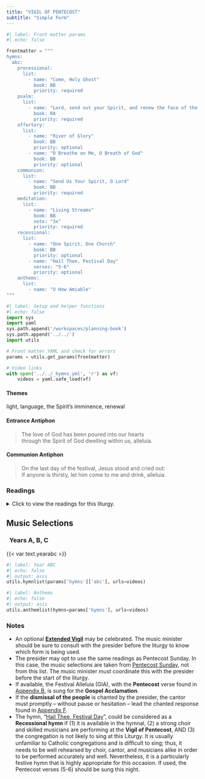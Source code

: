 ```yaml
---
title: "VIGIL OF PENTECOST"
subtitle: "Simple Form"
---
```


```python
#| label: Front matter params
#| echo: false

frontmatter = """
hymns:
  abc:
    processional:
      list:
        - name: "Come, Holy Ghost"
          book: BB
          priority: required
    psalm:
      list:
        - name: "Lord, send out your Spirit, and renew the face of the earth."
          book: RA
          priority: required
    offertory:
      list:
        - name: "River of Glory"
          book: BB
          priority: optional
        - name: "O Breathe on Me, O Breath of God"
          book: BB
          priority: optional
    communion:
      list:
        - name: "Send Us Your Spirit, O Lord"
          book: BB
          priority: required
    meditation:
      list:
        - name: "Living Streams"
          book: BB
          note: "3x"
          priority: required
    recessional:
      list:
        - name: "One Spirit, One Church"
          book: BB
          priority: optional
        - name: "Hail Thee, Festival Day"
          verses: "5-6"
          priority: optional
    anthems:
      list:
        - name: "O How Amiable"
"""
```

```python
#| label: Setup and helper functions
#| echo: false
import sys
import yaml
sys.path.append('/workspaces/planning-book')
sys.path.append('../../')
import utils

# Front matter YAML and check for errors
params = utils.get_params(frontmatter)

# Video links
with open('../../_hymns.yml', 'r') as vf:
    videos = yaml.safe_load(vf)
```

:::  {.red}
#### **Themes**
:::

light, language, the Spirit's imminence, renewal

:::  {.red}
#### **Entrance Antiphon**
:::

> The love of God has been poured into our hearts  
> through the Spirit of God dwelling within us, alleluia.

:::  {.red}
#### **Communion Antiphon**
:::

> On the last day of the festival, Jesus stood and cried out:  
> If anyone is thirsty, let him come to me and drink, alleluia.

:::: {.content-visible when-format="html"}
::: {.red}
### Readings
:::

<details>
  <summary>Click to view the readings for this liturgy.</summary>

::: {.titlered}
### &nbsp; Years A, B, C
:::

::: {.red}
#### First Reading [Genesis 11:1-9]{style="float:right" .small}
:::

The whole world spoke the same language, using the same words.  
While the people were migrating in the east,  
they came upon a valley in the land of Shinar and settled there.  
They said to one another,  
"Come, let us mold bricks and harden them with fire."  
They used bricks for stone, and bitumen for mortar.  
Then they said, "Come, let us build ourselves a city  
and a tower with its top in the sky,  
and so make a name for ourselves;  
otherwise we shall be scattered all over the earth."  

The LORD came down to see the city and the tower  
that the people had built.  
Then the LORD said: "If now, while they are one people,  
all speaking the same language,  
they have started to do this,  
nothing will later stop them from doing whatever they presume to do.  
Let us then go down there and confuse their language,  
so that one will not understand what another says."  
Thus the LORD scattered them from there all over the earth,  
and they stopped building the city.  
That is why it was called Babel,  
because there the LORD confused the speech of all the world.  
It was from that place that he scattered them all over the earth.  

[Or:]{.red} [Exodus 19:3-8a, 16-20b]{style="float:right" .small .red}  

Moses went up the mountain to God.  
Then the LORD called to him and said,  
"Thus shall you say to the house of Jacob;  
tell the Israelites:  
You have seen for yourselves how I treated the Egyptians  
and how I bore you up on eagle wings  
and brought you here to myself.  
Therefore, if you hearken to my voice and keep my covenant,  
you shall be my special possession,  
dearer to me than all other people,  
though all the earth is mine.  
You shall be to me a kingdom of priests, a holy nation.  
That is what you must tell the Israelites."  
So Moses went and summoned the elders of the people.  
When he set before them  
all that the LORD had ordered him to tell them,  
the people all answered together,  
"Everything the LORD has said, we will do."  

On the morning of the third day  
there were peals of thunder and lightning,  
and a heavy cloud over the mountain,  
and a very loud trumpet blast,  
so that all the people in the camp trembled.  
But Moses led the people out of the camp to meet God,  
and they stationed themselves at the foot of the mountain.  
Mount Sinai was all wrapped in smoke,  
for the LORD came down upon it in fire.  
The smoke rose from it as though from a furnace,  
and the whole mountain trembled violently.  
The trumpet blast grew louder and louder, while Moses was speaking,  
and God answering him with thunder.  

When the LORD came down to the top of Mount Sinai,  
he summoned Moses to the top of the mountain.  

[Or:]{.red} [Ezekiel 37:1-14]{style="float:right" .small .red}  

The hand of the LORD came upon me,  
and he led me out in the spirit of the LORD  
and set me in the center of the plain,  
which was now filled with bones.  
He made me walk among the bones in every direction  
so that I saw how many they were on the surface of the plain.  
How dry they were!  
He asked me:  
Son of man, can these bones come to life?  
I answered, "Lord GOD, you alone know that."  
Then he said to me:  
Prophesy over these bones, and say to them:  
Dry bones, hear the word of the LORD!  
Thus says the Lord GOD to these bones:  
See! I will bring spirit into you, that you may come to life.  
I will put sinews upon you, make flesh grow over you,  
cover you with skin, and put spirit in you  
so that you may come to life and know that I am the LORD.  
I, Ezekiel, prophesied as I had been told,  
and even as I was prophesying I heard a noise;  
it was a rattling as the bones came together, bone joining bone.  
I saw the sinews and the flesh come upon them,  
and the skin cover them, but there was no spirit in them.  
Then the LORD said to me:  
Prophesy to the spirit, prophesy, son of man,  
and say to the spirit: Thus says the Lord GOD:  
From the four winds come, O spirit,  
and breathe into these slain that they may come to life.  
I prophesied as he told me, and the spirit came into them;  
they came alive and stood upright, a vast army.  
Then he said to me:  
Son of man, these bones are the whole house of Israel.  
They have been saying,  
"Our bones are dried up,  
our hope is lost, and we are cut off."  
Therefore, prophesy and say to them: Thus says the Lord GOD:  
O my people, I will open your graves  
and have you rise from them,  
and bring you back to the land of Israel.  
Then you shall know that I am the LORD,  
when I open your graves and have you rise from them,  
O my people!  
I will put my spirit in you that you may live,  
and I will settle you upon your land;  
thus you shall know that I am the LORD.  
I have promised, and I will do it, says the LORD.  

[Or:]{.red} [Joel 3:1-5]{style="float:right" .small .red}

Thus says the LORD:  
I will pour out my spirit upon all flesh.  
Your sons and daughters shall prophesy,  
your old men shall dream dreams,  
your young men shall see visions;  
even upon the servants and the handmaids,  
in those days, I will pour out my spirit.  
And I will work wonders in the heavens and on the earth,  
blood, fire, and columns of smoke;  
the sun will be turned to darkness,  
and the moon to blood,  
at the coming of the day of the LORD,  
the great and terrible day.  
Then everyone shall be rescued  
who calls on the name of the LORD;  
for on Mount Zion there shall be a remnant,  
as the LORD has said,  
and in Jerusalem survivors  
whom the LORD shall call.  

***

::: {.red}
#### Responsorial Psalm [Psalm 104:1-2, 24, 35, 27-28, 29-30]{style="float:right" .small}
:::

**[℟.]{.red}** **Lord, send out your Spirit, and renew the face of the earth.**  
[Or:]{.red}  
**[℟.]{.red}** **Alleluia.**  

Bless the LORD, O my soul!  
O LORD, my God, you are great indeed!  
You are clothed with majesty and glory,  
robed in light as with a cloak. **[℟.]{.red}**  

How manifold are your works, O LORD!  
In wisdom you have wrought them all—  
the earth is full of your creatures;  
bless the LORD, O my soul! Alleluia. **[℟.]{.red}**  

Creatures all look to you  
to give them food in due time.  
When you give it to them, they gather it;  
when you open your hand, they are filled with good things. **[℟.]{.red}**  

If you take away their breath, they perish  
and return to their dust.  
When you send forth your spirit, they are created,  
and you renew the face of the earth. **[℟.]{.red}**  

***

::: {.red}
#### Second Reading [Romans 8:22-27]{style="float:right" .small}
:::

Brothers and sisters:  
We know that all creation is groaning in labor pains even until now;  
and not only that, but we ourselves,  
who have the firstfruits of the Spirit,  
we also groan within ourselves  
as we wait for adoption, the redemption of our bodies.  
For in hope we were saved.  
Now hope that sees is not hope.  
For who hopes for what one sees?  
But if we hope for what we do not see, we wait with endurance.  

In the same way, the Spirit too comes to the aid of our weakness;  
for we do not know how to pray as we ought,  
but the Spirit himself intercedes with inexpressible groanings.  
And the one who searches hearts  
knows what is the intention of the Spirit,  
because he intercedes for the holy ones  
according to God's will.  

***

::: {.red}
#### Gospel Acclamation
:::

**[℟.]{.red}** **Alleluia, alleluia.**  
Come, Holy Spirit, fill the hearts of your faithful  
and kindle in them the fire of your love. **[℟.]{.red}**

***

::: {.red}
#### Gospel [John 7:37-39]{style="float:right" .small}
:::

Jesus stood up and exclaimed,  
"Let anyone who thirsts come to me and drink.  
As Scripture says:  
*Rivers of living water will flow from within him who believes in me.*"  

He said this in reference to the Spirit  
that those who came to believe in him were to receive.  
There was, of course, no Spirit yet,  
because Jesus had not yet been glorified.  

::: {.centered}
{{< var symbols.cross >}} &nbsp; {{< var symbols.cross >}} &nbsp; {{< var symbols.cross >}}
:::

</details>
::::

::: {.red}
## Music Selections
:::

::: {.titlered}
### &nbsp; Years A, B, C
:::
{{< var text.yearabc >}}

```python
#| label: Year ABC
#| echo: false
#| output: asis
utils.hymnlist(params['hymns']['abc'], urls=videos)
```


```python
#| label: Anthems
#| echo: false
#| output: asis
utils.anthemlist(hymns=params['hymns'], urls=videos)
```

::: {.red}
### Notes
:::

* An optional [**Extended Vigil**](pentecost-vigil-extended.qmd) may be celebrated. The music minister should be sure to consult with the presider before the liturgy to know which form is being used.
* The presider may opt to use the same readings as Pentecost Sunday.
In this case, the music selections are taken from [Pentecost Sunday](pentecost.qmd), not from this list. The music minister must coordinate this with the presider before the start of the liturgy.
* If available, the Festival Alleluia (GIA), with the **Pentecost** verse found in [Appendix B](../appendices/B-festival-alleluia.qmd), is sung for the **Gospel Acclamation**.
* If the **dismissal of the people** is chanted by the presider, the cantor must promptly – without pause or hesitation – lead the chanted response found in [Appendix F](../easter/pentecost-vigil.qmd).
* The hymn, “[Hail Thee, Festival Day](https://www.youtube.com/watch?v=cQvb8SN6RlU)”, could be considered as a **Recessional hymn** if (1) it is available in the hymnal, (2) a strong choir and skilled musicians are performing at the **Vigil of Pentecost**, AND (3) the congregation is not likely to sing at this Liturgy. It is usually unfamiliar to Catholic congregations and is diﬃcult to sing; thus, it needs to be well rehearsed by choir, cantor, and musicians alike in order to be performed accurately and well. Nevertheless, it is a particularly festive hymn that is highly appropriate for this occasion. If used, the Pentecost verses (5-6) should be sung this night.